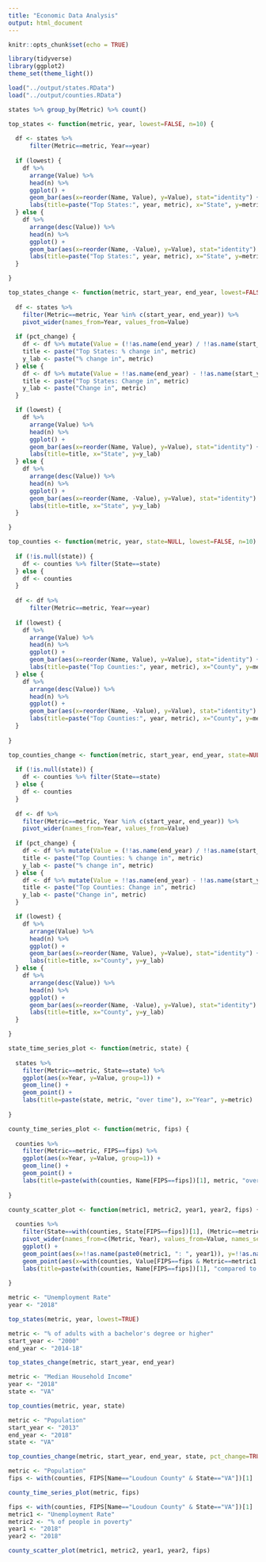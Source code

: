 ```yaml
---
title: "Economic Data Analysis"
output: html_document
---
```


```r
knitr::opts_chunk$set(echo = TRUE)
```

```r
library(tidyverse)
library(ggplot2)
theme_set(theme_light())
```

```r
load("../output/states.RData")
load("../output/counties.RData")
```

```r
states %>% group_by(Metric) %>% count()
```

```r
top_states <- function(metric, year, lowest=FALSE, n=10) {
  
  df <- states %>%
      filter(Metric==metric, Year==year)
  
  if (lowest) {
    df %>%
      arrange(Value) %>%
      head(n) %>%
      ggplot() +
      geom_bar(aes(x=reorder(Name, Value), y=Value), stat="identity") +
      labs(title=paste("Top States:", year, metric), x="State", y=metric)
  } else {
    df %>%
      arrange(desc(Value)) %>%
      head(n) %>%
      ggplot() +
      geom_bar(aes(x=reorder(Name, -Value), y=Value), stat="identity") +
      labs(title=paste("Top States:", year, metric), x="State", y=metric)
  }

}

top_states_change <- function(metric, start_year, end_year, lowest=FALSE, pct_change=FALSE, n=10) {
  
  df <- states %>%
    filter(Metric==metric, Year %in% c(start_year, end_year)) %>%
    pivot_wider(names_from=Year, values_from=Value)
  
  if (pct_change) {
    df <- df %>% mutate(Value = (!!as.name(end_year) / !!as.name(start_year) - 1) * 100)
    title <- paste("Top States: % change in", metric)
    y_lab <- paste("% change in", metric)
  } else {
    df <- df %>% mutate(Value = !!as.name(end_year) - !!as.name(start_year))
    title <- paste("Top States: Change in", metric)
    y_lab <- paste("Change in", metric)
  }

  if (lowest) {
    df %>%
      arrange(Value) %>%
      head(n) %>%
      ggplot() +
      geom_bar(aes(x=reorder(Name, Value), y=Value), stat="identity") +
      labs(title=title, x="State", y=y_lab)
  } else {
    df %>%
      arrange(desc(Value)) %>%
      head(n) %>%
      ggplot() +
      geom_bar(aes(x=reorder(Name, -Value), y=Value), stat="identity") +
      labs(title=title, x="State", y=y_lab)
  }

}

top_counties <- function(metric, year, state=NULL, lowest=FALSE, n=10) {
  
  if (!is.null(state)) {
    df <- counties %>% filter(State==state)
  } else {
    df <- counties
  }
  
  df <- df %>%
      filter(Metric==metric, Year==year)
  
  if (lowest) {
    df %>%
      arrange(Value) %>%
      head(n) %>%
      ggplot() +
      geom_bar(aes(x=reorder(Name, Value), y=Value), stat="identity") +
      labs(title=paste("Top Counties:", year, metric), x="County", y=metric)
  } else {
    df %>%
      arrange(desc(Value)) %>%
      head(n) %>%
      ggplot() +
      geom_bar(aes(x=reorder(Name, -Value), y=Value), stat="identity") +
      labs(title=paste("Top Counties:", year, metric), x="County", y=metric)
  }
  
}

top_counties_change <- function(metric, start_year, end_year, state=NULL, lowest=FALSE, pct_change=FALSE, n=10) {
  
  if (!is.null(state)) {
    df <- counties %>% filter(State==state)
  } else {
    df <- counties
  }
  
  df <- df %>%
    filter(Metric==metric, Year %in% c(start_year, end_year)) %>%
    pivot_wider(names_from=Year, values_from=Value)
  
  if (pct_change) {
    df <- df %>% mutate(Value = (!!as.name(end_year) / !!as.name(start_year) - 1) * 100)
    title <- paste("Top Counties: % change in", metric)
    y_lab <- paste("% change in", metric)
  } else {
    df <- df %>% mutate(Value = !!as.name(end_year) - !!as.name(start_year))
    title <- paste("Top Counties: Change in", metric)
    y_lab <- paste("Change in", metric)
  }

  if (lowest) {
    df %>%
      arrange(Value) %>%
      head(n) %>%
      ggplot() +
      geom_bar(aes(x=reorder(Name, Value), y=Value), stat="identity") +
      labs(title=title, x="County", y=y_lab)
  } else {
    df %>%
      arrange(desc(Value)) %>%
      head(n) %>%
      ggplot() +
      geom_bar(aes(x=reorder(Name, -Value), y=Value), stat="identity") +
      labs(title=title, x="County", y=y_lab)
  }

}

state_time_series_plot <- function(metric, state) {
  
  states %>%
    filter(Metric==metric, State==state) %>%
    ggplot(aes(x=Year, y=Value, group=1)) +
    geom_line() +
    geom_point() +
    labs(title=paste(state, metric, "over time"), x="Year", y=metric)
  
}

county_time_series_plot <- function(metric, fips) {
  
  counties %>%
    filter(Metric==metric, FIPS==fips) %>%
    ggplot(aes(x=Year, y=Value, group=1)) +
    geom_line() +
    geom_point() +
    labs(title=paste(with(counties, Name[FIPS==fips])[1], metric, "over time"), x="Year", y=metric)
  
}

county_scatter_plot <- function(metric1, metric2, year1, year2, fips) {
  
  counties %>%
    filter(State==with(counties, State[FIPS==fips])[1], (Metric==metric1 & Year==year1)|(Metric==metric2 & Year==year2)) %>%
    pivot_wider(names_from=c(Metric, Year), values_from=Value, names_sep=": ") %>%
    ggplot() +
    geom_point(aes(x=!!as.name(paste0(metric1, ": ", year1)), y=!!as.name(paste0(metric2, ": ", year2)))) +
    geom_point(aes(x=with(counties, Value[FIPS==fips & Metric==metric1 & Year==year1])[1], y=with(counties, Value[FIPS==fips & Metric==metric2 & Year==year2])[1]), color="red", size=5) +
    labs(title=paste(with(counties, Name[FIPS==fips])[1], "compared to other", with(counties, State[FIPS==fips])[1], "counties"))
  
}

```

```r
metric <- "Unemployment Rate"
year <- "2018"

top_states(metric, year, lowest=TRUE)
```
```r
metric <- "% of adults with a bachelor's degree or higher"
start_year <- "2000"
end_year <- "2014-18"

top_states_change(metric, start_year, end_year)
```

```r
metric <- "Median Household Income"
year <- "2018"
state <- "VA"

top_counties(metric, year, state)
```

```r
metric <- "Population"
start_year <- "2013"
end_year <- "2018"
state <- "VA"

top_counties_change(metric, start_year, end_year, state, pct_change=TRUE)
```

```r
metric <- "Population"
fips <- with(counties, FIPS[Name=="Loudoun County" & State=="VA"])[1]

county_time_series_plot(metric, fips)
```

```r
fips <- with(counties, FIPS[Name=="Loudoun County" & State=="VA"])[1]
metric1 <- "Unemployment Rate"
metric2 <- "% of people in poverty"
year1 <- "2018"
year2 <- "2018"

county_scatter_plot(metric1, metric2, year1, year2, fips)
```